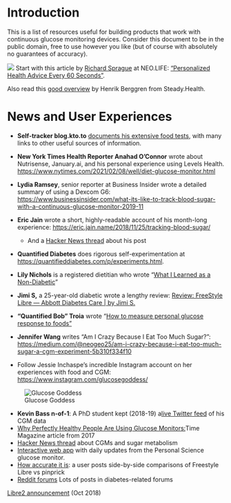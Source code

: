 # Introduction {#intro}

This is a list of resources useful for building products that work with continuous glucose monitoring devices. Consider this document to be in the public domain, free to use however you like (but of course with absolutely no guarantees of accuracy).

![](images/sprague-neolife.png) Start with this article by [Richard Sprague](https://twitter.com/sprague) at NEO.LIFE: ["Personalized Health Advice Every 60 Seconds"](https://neo.life/2019/01/personalized-health-advice-every-60-seconds/).

Also read this [good overview](https://medium.com/steady-health/the-ultimate-guide-to-continuous-glucose-monitors-cgm-611eecc70c9a) by Henrik Berggren from Steady.Health.

# News and User Experiences

-   **Self-tracker blog.kto.to** [documents his extensive food tests](https://blog.kto.to/continous-glucose-monitoring-and-food-testing), with many links to other useful sources of information.

-   **New York Times Health Reporter Anahad O'Connor** wrote about Nutrisense, January.ai, and his personal experience using Levels Health. <https://www.nytimes.com/2021/02/08/well/diet-glucose-monitor.html>

-   **Lydia Ramsey**, senior reporter at Business Insider wrote a detailed summary of using a Dexcom G6: <https://www.businessinsider.com/what-its-like-to-track-blood-sugar-with-a-continuous-glucose-monitor-2019-11>

-   **Eric Jain** wrote a short, highly-readable account of his month-long experience: <https://eric.jain.name/2018/11/25/tracking-blood-sugar/>

    -   And a [Hacker News thread](https://news.ycombinator.com/item?id=18891772) about his post

-   **Quantified Diabetes** does rigorous self-experimentation at <https://quantifieddiabetes.com/p/experiments.html>.\

-   **Lily Nichols** is a registered dietitian who wrote "[What I Learned as a Non-Diabetic](https://lilynicholsrdn.com/cgm-experiment-non-diabetic-continuous-glucose-monitor/)"

-   **Jimi S,** a 25-year-old diabetic wrote a lengthy review: [Review: FreeStyle Libre --- Abbott Diabetes Care \| by Jimi S.](https://medium.com/@JimiS/product-review-freestyle-libre-abbott-diabetes-care-561ee446eaa)

-   **"Quantified Bob" Troia** wrote "[How to measure personal glucose response to foods"](https://www.quantifiedbob.com/measuring-glycemic-glucose-response-foods/)

-   **Jennifer Wang** writes "Am I Crazy Because I Eat Too Much Sugar?": [https://medium.com/\@neogeo25/am-i-crazy-because-i-eat-too-much-sugar-a-cgm-experiment-5b310f334f10](https://medium.com/@neogeo25/am-i-crazy-because-i-eat-too-much-sugar-a-cgm-experiment-5b310f334f10)

-   Follow Jessie Inchaspe's incredible Instagram account on her experiences with food and CGM: <https://www.instagram.com/glucosegoddess/>

![Glucose Goddess](images/glucose-goddess.png "Jessie Inchaspe Instagram")

-   **Kevin Bass n-of-1**: A PhD student kept (2018-19) a[live Twitter feed](https://twitter.com/kevinstrials) of his CGM data
-   [Why Perfectly Healthy People Are Using Glucose Monitors:](http://time.com/4703099/continuous-glucose-monitor-blood-sugar-diabetes/)Time Magazine article from 2017
-   [Hacker News thread](https://news.ycombinator.com/item?id=15521882#15522046) about CGMs and sugar metabolism
-   [Interactive web app](https://personalscience.shinyapps.io/librelink/) with daily updates from the Personal Science glucose monitor.
-   [How accurate it is](https://imgur.com/a/2xNEgGA): a user posts side-by-side comparisons of Freestyle Libre vs pinprick
-   [Reddit forums](https://www.reddit.com/search?q=freestyle%20libre) Lots of posts in diabetes-related forums

[Libre2 announcement](http://abbott.mediaroom.com/2018-10-01-Abbott-s-FreeStyle-R-Libre-2-with-Optional-Real-Time-Alarms-Secures-CE-Mark-for-Use-in-Europe?fbclid=IwAR3B9sMnnUa44Aor42ctKUyAuUuG1ZLly3pnanVAAolX1PF6HRCV4SBaOyo) (Oct 2018)
